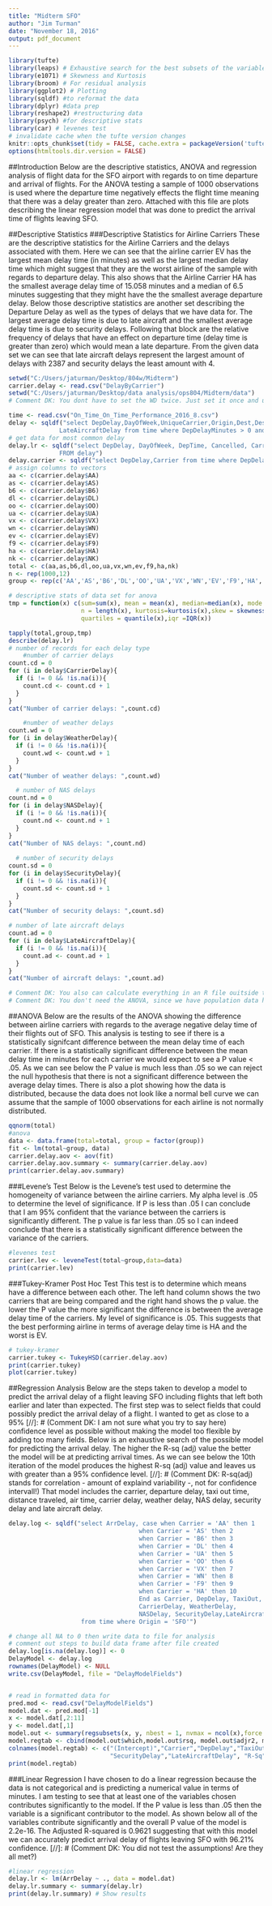 ```yaml
---
title: "Midterm SFO"
author: "Jim Turman"
date: "November 18, 2016"
output: pdf_document
---
```


```r
library(tufte)
library(leaps) # Exhaustive search for the best subsets of the variables in x for predicting y
library(e1071) # Skewness and Kurtosis
library(broom) # For residual analysis
library(ggplot2) # Plotting
library(sqldf) #to reformat the data
library(dplyr) #data prep
library(reshape2) #restructuring data
library(psych) #for descriptive stats
library(car) # levenes test
# invalidate cache when the tufte version changes
knitr::opts_chunk$set(tidy = FALSE, cache.extra = packageVersion('tufte'))
options(htmltools.dir.version = FALSE)
```

##Introduction
Below are the descriptive statistics, ANOVA and regression analysis of flight data for the SFO airport with regards to on time departure and arrival of flights. For the ANOVA testing a sample of 1000 observations is used where the departure time negatively effects the flight time meaning that there was a delay greater than zero. Attached with this file are plots describing the linear regression model that was done to predict the arrival time of flights leaving SFO.

##Descriptive Statistics 
###Descriptive Statistics for Airline Carriers
These are the descriptive statistics for the Airline Carriers and the delays associated with them. Here we can see that the airline carrier EV has the largest mean delay time (in minutes) as well as the largest median delay time which might suggest that they are the worst airline of the sample with regards to departure delay. This also shows that the Airline Carrier HA has the smallest average delay time of 15.058 minutes and a median of 6.5 minutes suggesting that they might have the the smallest average departure delay. Below those descriptive statistics are another set describing the Departure Delay as well as the types of delays that we have data for. The largest average delay time is due to late aircraft and the smallest average delay time is due to security delays. Following that block are the relative frequency of delays that have an effect on departure time (delay time is greater than zero) which would mean a late departure. From the given data set we can see that late aircraft delays represent the largest amount of delays with 2387 and security delays the least amount with 4.  
```r
setwd("C:/Users/jaturman/Desktop/804w/Midterm")
carrier.delay <- read.csv("DelayByCarrier")
setwd("C:/Users/jaturman/Desktop/data analysis/ops804/Midterm/data")
# Comment DK: You dont have to set the WD twice. Just set it once and use relative filepaths...

time <- read.csv("On_Time_On_Time_Performance_2016_8.csv")
delay <- sqldf("select DepDelay,DayOfWeek,UniqueCarrier,Origin,Dest,DestState,DepTime,Cancelled,CarrierDelay, WeatherDelay, NASDelay, SecurityDelay, 
              LateAircraftDelay from time where DepDelayMinutes > 0 and Origin = 'SFO'")
# get data for most common delay 
delay.lr <- sqldf("select DepDelay, DayOfWeek, DepTime, Cancelled, CarrierDelay, WeatherDelay, NASDelay, SecurityDelay, LateAircraftDelay
              FROM delay")
delay.carrier <- sqldf("select DepDelay,Carrier from time where DepDelayMinutes > 0 and Origin = 'SFO'")
# assign columns to vectors
aa <- c(carrier.delay$AA)
as <- c(carrier.delay$AS)
b6 <- c(carrier.delay$B6)
dl <- c(carrier.delay$DL)
oo <- c(carrier.delay$OO)
ua <- c(carrier.delay$UA)
vx <- c(carrier.delay$VX)
wn <- c(carrier.delay$WN)
ev <- c(carrier.delay$EV)
f9 <- c(carrier.delay$F9)
ha <- c(carrier.delay$HA)
nk <- c(carrier.delay$NK)
total <- c(aa,as,b6,dl,oo,ua,vx,wn,ev,f9,ha,nk)
n <- rep(1000,12)
group <- rep(c('AA','AS','B6','DL','OO','UA','VX','WN','EV','F9','HA','NK'),n)

# descriptive stats of data set for anova
tmp = function(x) c(sum=sum(x), mean = mean(x), median=median(x), mode = mode(x), var=var(x), sd = sd(x),
                    n = length(x), kurtosis=kurtosis(x),skew = skewness(x), max = max(x), min = min(x), range = max(x)-min(x), 
                    quartiles = quantile(x),iqr =IQR(x))

tapply(total,group,tmp)
describe(delay.lr)
# number of records for each delay type
    #number of carrier delays
count.cd = 0
for (i in delay$CarrierDelay){
  if (i != 0 && !is.na(i)){
    count.cd <- count.cd + 1
  }
}
cat("Number of carrier delays: ",count.cd)

    #number of weather delays
count.wd = 0
for (i in delay$WeatherDelay){
  if (i != 0 && !is.na(i)){
    count.wd <- count.wd + 1
  }
}
cat("Number of weather delays: ",count.wd)

  # number of NAS delays
count.nd = 0
for (i in delay$NASDelay){
  if (i != 0 && !is.na(i)){
    count.nd <- count.nd + 1
  }
}
cat("Number of NAS delays: ",count.nd)
  
  # number of security delays
count.sd = 0
for (i in delay$SecurityDelay){
  if (i != 0 && !is.na(i)){
    count.sd <- count.sd + 1
  }
}
cat("Number of security delays: ",count.sd)

# number of late aircraft delays
count.ad = 0
for (i in delay$LateAircraftDelay){
  if (i != 0 && !is.na(i)){
    count.ad <- count.ad + 1
  }
}
cat("Number of aircraft delays: ",count.ad)

# Comment DK: You also can calculate everything in an R file ouitside the markdown file making it more reuseable...
# Comment DK: You don't need the ANOVA, since we have population data here! 
```
##ANOVA
Below are the results of the ANOVA showing the difference between airline carriers with regards to the average negative delay time of their flights out of SFO. This analysis is testing to see if there is a statistically signifcant difference between the mean delay time of each carrier.  If there is a statistically significant difference between the mean delay time in minutes for each carrier we would expect to see a P value < .05. As we can see below the P value is much less than .05 so we can reject the null hypothesis that there is not a significant difference between the average delay times. There is also a plot showing how the data is distributed, because the data does not look like a normal bell curve we can assume that the sample of 1000 observations for each airline is not normally distributed.

```r
qqnorm(total)
#anova
data <- data.frame(total=total, group = factor(group))
fit <- lm(total~group, data)
carrier.delay.aov <- aov(fit)
carrier.delay.aov.summary <- summary(carrier.delay.aov)
print(carrier.delay.aov.summary)
```
###Levene's Test
Below is the Levene's test used to determine the homogeneity of variance between the airline carriers. My alpha level is .05 to determine the level of significance. If P is less than .05 I can conclude that I am 95% confident that the variance between the carriers is significantly different. The p value is far less than .05 so I can indeed conclude that there is a statistically significant difference between the variance of the carriers.
```r
#levenes test
carrier.lev <- leveneTest(total~group,data=data)
print(carrier.lev)
```
###Tukey-Kramer Post Hoc Test
This test is to determine which means have a difference between each other. The left hand column shows the two carriers that are being compared and the right hand shows the p value. the lower the P value the more significant the difference is between the average delay time of the carriers. My level of significance is .05. This suggests that the best performing airline in terms of average delay time is HA and the worst is EV.
```r
# tukey-kramer
carrier.tukey <- TukeyHSD(carrier.delay.aov)
print(carrier.tukey)
plot(carrier.tukey)
```
##Regression Analysis
Below are the steps taken to develop a model to predict the arrival delay of a flight leaving SFO including flights that left both earlier and later than expected. The first step was to select fields that could possibly predict the arrival delay of a flight. I wanted to get as close to a 95%
[//]: # (Comment DK: I am not sure what you try to say here) 
confidence level as possible without making the model too flexible by adding too many fields. Below is an exhaustive search of the possible model for predicting the arrival delay. The higher the R-sq (adj) value the better the model will be at predicting arrival times. As we can see below the 10th iteration of the model produces the highest R-sq (adj) value and leaves us with greater than a 95% confidence level. 
[//]: # (Comment DK: R-sq(adj) stands for correlation - amount of explaind variability -, not for confidence intervall!)
That model includes the carrier, departure delay, taxi out time, distance traveled, air time, carrier delay, weather delay, NAS delay, security delay and late aircraft delay. 
```r
delay.log <- sqldf("select ArrDelay, case when Carrier = 'AA' then 1
                                    when Carrier = 'AS' then 2
                                    when Carrier = 'B6' then 3
                                    when Carrier = 'DL' then 4
                                    when Carrier = 'UA' then 5
                                    when Carrier = 'OO' then 6
                                    when Carrier = 'VX' then 7
                                    when Carrier = 'WN' then 8
                                    when Carrier = 'F9' then 9
                                    when Carrier = 'HA' then 10
                                    End as Carrier, DepDelay, TaxiOut, Distance, AirTime, 
                                    CarrierDelay, WeatherDelay,
                                    NASDelay, SecurityDelay,LateAircraftDelay
                    from time where Origin = 'SFO'")

# change all NA to 0 then write data to file for analysis
# comment out steps to build data frame after file created
delay.log[is.na(delay.log)] <- 0
DelayModel <- delay.log
rownames(DelayModel) <- NULL
write.csv(DelayModel, file = "DelayModelFields")


# read in formatted data for 
pred.mod <- read.csv("DelayModelFields")
model.dat <- pred.mod[-1]
x <- model.dat[,2:11]
y <- model.dat[,1]
model.out <- summary(regsubsets(x, y, nbest = 1, nvmax = ncol(x),force.in = NULL, force.out = NULL, method = "exhaustive"))
model.regtab <- cbind(model.out$which,model.out$rsq, model.out$adjr2, model.out$cp) # Stich things together
colnames(model.regtab) <- c("(Intercept)","Carrier","DepDelay","TaxiOut", "Distance", "AirTime", "CarrierDelay","WeatherDelay","NASDelay",
                            "SecurityDelay","LateAircraftDelay", "R-Sq", "R-Sq (adj)", "Cp") # Add header
print(model.regtab)
```
###Linear Regression
I have chosen to do a linear regression because the data is not categorical and is predicting a numerical value in terms of minutes. I am testing to see that at least one of the variables chosen contributes significantly to the model. If the P value is less than .05 then the variable is a significant contributor to the model. As shown below all of the variables contribute significantly and the overall P value of the model is 2.2e-16. The Adjusted R-squared is 0.9621 suggesting that with this model we can accurately predict arrival delay of flights leaving SFO with 96.21% confidence.
[//]: # (Comment DK: You did not test the assumptions! Are they all met?)
```r
#linear regression
delay.lr <- lm(ArrDelay ~ ., data = model.dat)
delay.lr.summary <- summary(delay.lr) 
print(delay.lr.summary) # Show results
```

















